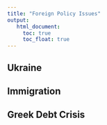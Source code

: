 ```yaml
---
title: "Foreign Policy Issues"
output:
   html_document:
     toc: true
     toc_float: true
---
```

## Ukraine

## Immigration

## Greek Debt Crisis
